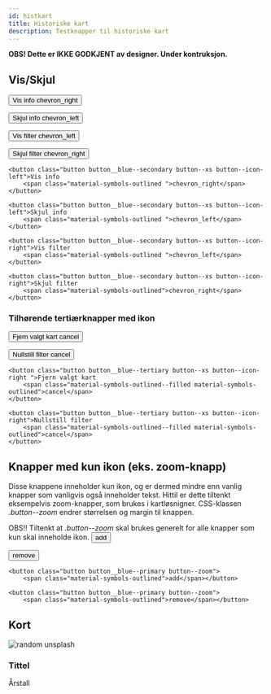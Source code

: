 ```yaml
---
id: histkart
title: Historiske kart
description: Testknapper til historiske kart
---
```


**OBS! Dette er IKKE GODKJENT av designer. Under kontruksjon.**

## Vis/Skjul



<button class="button button__blue--secondary button--xs button--icon-left">Vis info
    <span class="material-symbols-outlined ">chevron_right</span></button>

<button class="button button__blue--secondary button--xs button--icon-left">Skjul info
    <span class="material-symbols-outlined ">chevron_left</span></button>

<button class="button button__blue--secondary button--xs button--icon-right">Vis filter
    <span class="material-symbols-outlined ">chevron_left</span></button>

<button class="button button__blue--secondary button--xs button--icon-right">Skjul filter
    <span class="material-symbols-outlined">chevron_right</span></button>


```markup
<button class="button button__blue--secondary button--xs button--icon-left">Vis info
    <span class="material-symbols-outlined ">chevron_right</span></button>

<button class="button button__blue--secondary button--xs button--icon-left">Skjul info
    <span class="material-symbols-outlined ">chevron_left</span></button>

<button class="button button__blue--secondary button--xs button--icon-right">Vis filter
    <span class="material-symbols-outlined ">chevron_left</span></button>

<button class="button button__blue--secondary button--xs button--icon-right">Skjul filter
    <span class="material-symbols-outlined">chevron_right</span></button>
```


### Tilhørende tertiærknapper med ikon

<button class="button button__blue--tertiary button--xs button--icon-right ">Fjern valgt kart
    <span class="material-symbols-outlined--filled material-symbols-outlined">cancel</span>
</button>


<button class="button button__blue--tertiary button--xs button--icon-right">Nullstill filter
    <span class="material-symbols-outlined--filled material-symbols-outlined">cancel</span>
</button>

```markup
<button class="button button__blue--tertiary button--xs button--icon-right ">Fjern valgt kart
    <span class="material-symbols-outlined--filled material-symbols-outlined">cancel</span>
</button>

<button class="button button__blue--tertiary button--xs button--icon-right">Nullstill filter
    <span class="material-symbols-outlined--filled material-symbols-outlined">cancel</span>
</button>
```

## Knapper med kun ikon (eks. zoom-knapp)
Disse knappene inneholder kun ikon, og er dermed mindre enn vanlig knapper som vanligvis også inneholder tekst.
Hittil er dette tiltenkt eksempelvis zoom-knapper, som brukes i kartløsnigner.
CSS-klassen _.button--zoom_ endrer størrelsen og margin til knappen.

OBS!! Tiltenkt at _.button--zoom_ skal brukes generelt for alle knapper som kun skal inneholde ikon.
<button class="button button__blue--primary button--zoom">
    <span class="material-symbols-outlined">add</span></button>

<button class="button button__blue--primary button--zoom">
    <span class="material-symbols-outlined">remove</span></button>

```markup
<button class="button button__blue--primary button--zoom">
    <span class="material-symbols-outlined">add</span></button>

<button class="button button__blue--primary button--zoom">
    <span class="material-symbols-outlined">remove</span></button>
```

## Kort

<div class="result__content__container">
    <img class="result__image" src="https://source.unsplash.com/random" alt="random unsplash"/>
    <div class="result__content__desc">
        <h3 class="result__title">Tittel</h3>
        <span class="result__desc">Årstall</span>
    </div>
</div>


